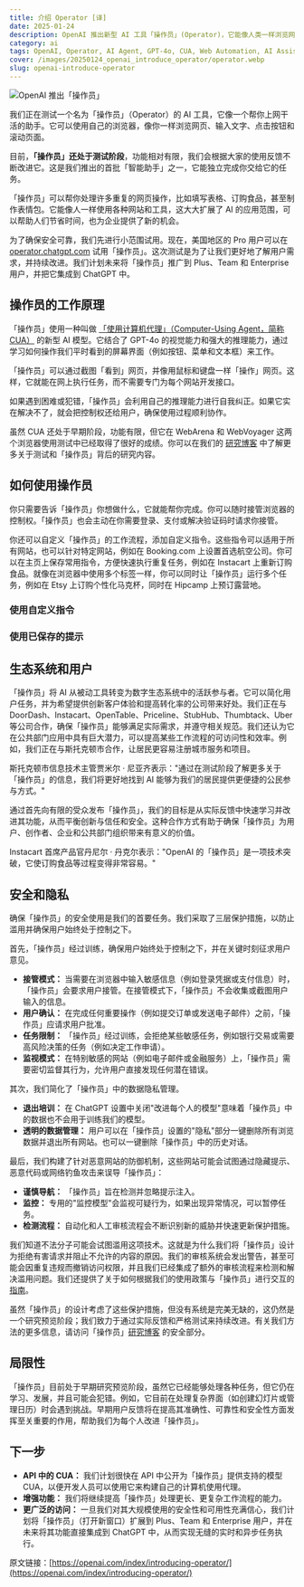 ```yaml
---
title: 介绍 Operator [译]
date: 2025-01-24
description: OpenAI 推出新型 AI 工具「操作员」(Operator)，它能像人类一样浏览网页、操作界面完成任务。基于 GPT-4o 和 CUA 技术，它可以自主执行网页操作，目前正在美国地区进行小范围测试。文章详细介绍了其工作原理、使用方法、安全措施和未来发展规划。
category: ai
tags: OpenAI, Operator, AI Agent, GPT-4o, CUA, Web Automation, AI Assistant
cover: /images/20250124_openai_introduce_operator/operator.webp
slug: openai-introduce-operator
---
```



![OpenAI 推出「操作员」](/images/20250124_openai_introduce_operator/operator.webp)

我们正在测试一个名为「操作员」（Operator）的 AI 工具，它像一个帮你上网干活的助手。它可以使用自己的浏览器，像你一样浏览网页、输入文字、点击按钮和滚动页面。

目前，**「操作员」还处于测试阶段**，功能相对有限，我们会根据大家的使用反馈不断改进它。这是我们推出的首批「智能助手」之一，它能独立完成你交给它的任务。

「操作员」可以帮你处理许多重复的网页操作，比如填写表格、订购食品，甚至制作表情包。它能像人一样使用各种网站和工具，这大大扩展了 AI 的应用范围，可以帮助人们节省时间，也为企业提供了新的机会。

为了确保安全可靠，我们先进行小范围试用。现在，美国地区的 Pro 用户可以在 [operator.chatgpt.com](https://operator.chatgpt.com) 试用「操作员」。这次测试是为了让我们更好地了解用户需求，并持续改进。我们计划未来将「操作员」推广到 Plus、Team 和 Enterprise 用户，并把它集成到 ChatGPT 中。

<VideoPlayer
  src="https://player.vimeo.com/video/1049531514?h=00b672944f&badge=0&autopause=0&player_id=0&app_id=58479"
  title="OpenAI Operator Demo"
/>

## 操作员的工作原理

「操作员」使用一种叫做 [「使用计算机代理」（Computer-Using Agent，简称 CUA）](https://openai.com/index/computer-using-agent/) 的新型 AI 模型。它结合了 GPT-4o 的视觉能力和强大的推理能力，通过学习如何操作我们平时看到的屏幕界面（例如按钮、菜单和文本框）来工作。

「操作员」可以通过截图「看到」网页，并像用鼠标和键盘一样「操作」网页。这样，它就能在网上执行任务，而不需要专门为每个网站开发接口。

如果遇到困难或犯错，「操作员」会利用自己的推理能力进行自我纠正。如果它实在解决不了，就会把控制权还给用户，确保使用过程顺利协作。

虽然 CUA 还处于早期阶段，功能有限，但它在 WebArena 和 WebVoyager 这两个浏览器使用测试中已经取得了很好的成绩。你可以在我们的 [研究博客](https://openai.com/index/computer-using-agent/) 中了解更多关于测试和「操作员」背后的研究内容。

## 如何使用操作员

你只需要告诉「操作员」你想做什么，它就能帮你完成。你可以随时接管浏览器的控制权。「操作员」也会主动在你需要登录、支付或解决验证码时请求你接管。

你还可以自定义「操作员」的工作流程，添加自定义指令。这些指令可以适用于所有网站，也可以针对特定网站，例如在 Booking.com 上设置首选航空公司。你可以在主页上保存常用指令，方便快速执行重复任务，例如在 Instacart 上重新订购食品。就像在浏览器中使用多个标签一样，你可以同时让「操作员」运行多个任务，例如在 Etsy 上订购个性化马克杯，同时在 Hipcamp 上预订露营地。

### 使用自定义指令

<VideoPlayer
  src="https://player.vimeo.com/video/1049531634?h=a51d2cf06c&badge=0&autopause=0&player_id=0&app_id=58479"
  title="使用自定义指令"
/>

### 使用已保存的提示

<VideoPlayer
  src="https://player.vimeo.com/video/1049531426?h=2d808dbb4d&badge=0&autopause=0&player_id=0&app_id=58479"
  title="使用已保存的提示"
/>

## 生态系统和用户

「操作员」将 AI 从被动工具转变为数字生态系统中的活跃参与者。它可以简化用户任务，并为希望提供创新客户体验和提高转化率的公司带来好处。我们正在与 DoorDash、Instacart、OpenTable、Priceline、StubHub、Thumbtack、Uber 等公司合作，确保「操作员」能够满足实际需求，并遵守相关规范。我们还认为它在公共部门应用中具有巨大潜力，可以提高某些工作流程的可访问性和效率。例如，我们正在与斯托克顿市合作，让居民更容易注册城市服务和项目。

斯托克顿市信息技术主管贾米尔 · 尼亚齐表示："通过在测试阶段了解更多关于「操作员」的信息，我们将更好地找到 AI 能够为我们的居民提供更便捷的公民参与方式。"

通过首先向有限的受众发布「操作员」，我们的目标是从实际反馈中快速学习并改进其功能，从而平衡创新与信任和安全。这种合作方式有助于确保「操作员」为用户、创作者、企业和公共部门组织带来有意义的价值。

Instacart 首席产品官丹尼尔 · 丹克尔表示："OpenAI 的「操作员」是一项技术突破，它使订购食品等过程变得非常容易。"

## 安全和隐私

确保「操作员」的安全使用是我们的首要任务。我们采取了三层保护措施，以防止滥用并确保用户始终处于控制之下。

首先，「操作员」经过训练，确保用户始终处于控制之下，并在关键时刻征求用户意见。

- **接管模式：** 当需要在浏览器中输入敏感信息（例如登录凭据或支付信息）时，「操作员」会要求用户接管。在接管模式下，「操作员」不会收集或截图用户输入的信息。
- **用户确认：** 在完成任何重要操作（例如提交订单或发送电子邮件）之前，「操作员」应请求用户批准。
- **任务限制：** 「操作员」经过训练，会拒绝某些敏感任务，例如银行交易或需要高风险决策的任务（例如决定工作申请）。
- **监视模式：** 在特别敏感的网站（例如电子邮件或金融服务）上，「操作员」需要密切监督其行为，允许用户直接发现任何潜在错误。

其次，我们简化了「操作员」中的数据隐私管理。

- **退出培训：** 在 ChatGPT 设置中关闭"改进每个人的模型"意味着「操作员」中的数据也不会用于训练我们的模型。
- **透明的数据管理：** 用户可以在「操作员」设置的"隐私"部分一键删除所有浏览数据并退出所有网站。也可以一键删除「操作员」中的历史对话。

最后，我们构建了针对恶意网站的防御机制，这些网站可能会试图通过隐藏提示、恶意代码或网络钓鱼攻击来误导「操作员」：

- **谨慎导航：** 「操作员」旨在检测并忽略提示注入。
- **监控：** 专用的"监控模型"会监视可疑行为，如果出现异常情况，可以暂停任务。
- **检测流程：** 自动化和人工审核流程会不断识别新的威胁并快速更新保护措施。

我们知道不法分子可能会试图滥用这项技术。这就是为什么我们将「操作员」设计为拒绝有害请求并阻止不允许的内容的原因。我们的审核系统会发出警告，甚至可能会因重复违规而撤销访问权限，并且我们已经集成了额外的审核流程来检测和解决滥用问题。我们还提供了关于如何根据我们的使用政策与「操作员」进行交互的 [指南](https://openai.com/policies/using-operator-in-line-with-our-policies/)。

虽然「操作员」的设计考虑了这些保护措施，但没有系统是完美无缺的，这仍然是一个研究预览阶段；我们致力于通过实际反馈和严格测试来持续改进。有关我们方法的更多信息，请访问「操作员」[研究博客](https://openai.com/index/computer-using-agent/) 的安全部分。

## 局限性

「操作员」目前处于早期研究预览阶段，虽然它已经能够处理各种任务，但它仍在学习、发展，并且可能会犯错。例如，它目前在处理复杂界面（如创建幻灯片或管理日历）时会遇到挑战。早期用户反馈将在提高其准确性、可靠性和安全性方面发挥至关重要的作用，帮助我们为每个人改进「操作员」。

## 下一步

- **API 中的 CUA：** 我们计划很快在 API 中公开为「操作员」提供支持的模型 CUA，以便开发人员可以使用它来构建自己的计算机使用代理。
- **增强功能：** 我们将继续提高「操作员」处理更长、更复杂工作流程的能力。
- **更广泛的访问：** 一旦我们对其大规模使用的安全性和可用性充满信心，我们计划将「操作员」（打开新窗口）扩展到 Plus、Team 和 Enterprise 用户，并在未来将其功能直接集成到 ChatGPT 中，从而实现无缝的实时和异步任务执行。

原文链接：[https://openai.com/index/introducing-operator/](https://openai.com/index/introducing-operator/)
